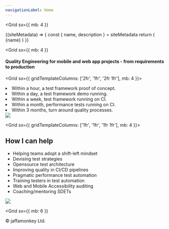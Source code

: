 ```yaml
---
navigationLabel: Home
---
```



<Grid
  sx={{
    mb: 4
  }}
>

<SiteMetaData>
  {(siteMetadata) => {
    const { name, description } = siteMetadata
    return (
      <Fragment>
        <Heading as='h1' variant="styles.h1">{name}</Heading>
      </Fragment>
    )
  }}
</SiteMetaData>
</Grid>

<Grid
  sx={{
    mb: 4
  }}
>

#### Quality Engineering for mobile and web app projects - from requirements to production

</Grid>

<Grid  sx={{ gridTemplateColumns: ['2fr', '1fr', '2fr 1fr'], mb: 4 }}>  
<Box>

<Message variant='secondary'>
<li>Within a hour, a test framework proof of concept.</li>
<li>Within a day, a test framework demo running.</li>
<li>Within a week, test framework running on CI.</li>
<li>Within a month, performance tests running on CI.</li>
<li>Within 3 months, turn around quality processes.</li>
</Message>
</Box>
<Box>
<Image src="https://raw.githubusercontent.com/jaffamonkey/gatsby-theme-terminal/main/static/images/strategy.png" />
</Box>
</Grid>

<Grid  sx={{ gridTemplateColumns: ['1fr', '1fr', '1fr 1fr'], mb: 4 }}>  
<Box>

## How I can help

- Helping teams adopt a shift-left mindset
- Devising test strategies
- Opensource test architecture
- Improving quality in CI/CD pipelines
- Pragmatic performance test automation
- Training testers in test automation
- Web and Mobile Accessibility auditing
- Coaching/mentoring SDETs

</Box>
<Box>

<Image src="https://raw.githubusercontent.com/jaffamonkey/gatsby-theme-terminal/main/static/images/clients.png" />

  </Box>
</Grid>

<Grid
  sx={{
    mb: 6
  }}
>
  <Box p={1}>
    &copy; jaffamonkey Ltd.
  </Box>
</Grid>